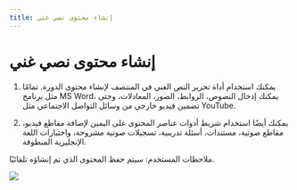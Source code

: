 --- 
title: إنشاء محتوى نصي غني
--- 


# إنشاء محتوى نصي غني

1. يمكنك استخدام أداة تحرير النص الغني في المنتصف لإنشاء محتوى الدورة. تمامًا مثل برنامج MS Word، يمكنك إدخال النصوص، الروابط، الصور، المعادلات، وحتى تضمين فيديو خارجي من وسائل التواصل الاجتماعي مثل YouTube.

2. يمكنك أيضًا استخدام شريط أدوات عناصر المحتوى على اليمين لإضافة مقاطع فيديو، مقاطع صوتية، مستندات، أسئلة تدريبية، تسجيلات صوتية مشروحة، واختبارات اللغة الإنجليزية المنطوقة.

<Callout type="info" emoji="💡">
  ملاحظات المستخدم: سيتم حفظ المحتوى الذي تم إنشاؤه تلقائيًا.
</Callout>

![](/img/ulearning/teacher/prepare14.png)
